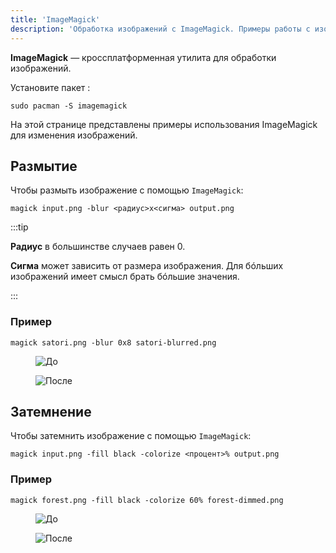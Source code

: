 ```yaml
---
title: 'ImageMagick'
description: 'Обработка изображений с ImageMagick. Примеры работы с изображениями.'
---
```




**ImageMagick** &mdash; кроссплатформенная утилита для обработки изображений.

Установите пакет <ArchPkg pkg="imagemagick" />:

```shell
sudo pacman -S imagemagick
```

<Repology pkg="imagemagick" />

На этой странице представлены примеры использования ImageMagick для изменения
изображений.

## Размытие

Чтобы размыть изображение с помощью `ImageMagick`:

```shell
magick input.png -blur <радиус>x<сигма> output.png
```

:::tip

**Радиус** в большинстве случаев равен 0.

**Сигма** может зависить от размера изображения.
Для бóльших изображений имеет смысл брать бóльшие значения.

:::

### Пример

```shell
magick satori.png -blur 0x8 satori-blurred.png
```

<Tabs>
    <TabItem label="До (satori.png)">
        <figure>
            <Image src={blurBefore} alt="До" />
        </figure>
    </TabItem>
    <TabItem label="После (satori-blurred.png)">
        <figure>
            <Image src={blurAfter} alt="После" />
        </figure>
    </TabItem>
</Tabs>

## Затемнение

Чтобы затемнить изображение с помощью `ImageMagick`:

```shell
magick input.png -fill black -colorize <процент>% output.png
```

### Пример

```shell
magick forest.png -fill black -colorize 60% forest-dimmed.png
```

<Tabs>
    <TabItem label="До (forest.png)">
        <figure>
            <Image src={dimBefore} alt="До" />
        </figure>
    </TabItem>
    <TabItem label="После (forest-dimmed.png)">
        <figure>
            <Image src={dimAfter} alt="После" />
        </figure>
    </TabItem>
</Tabs>

